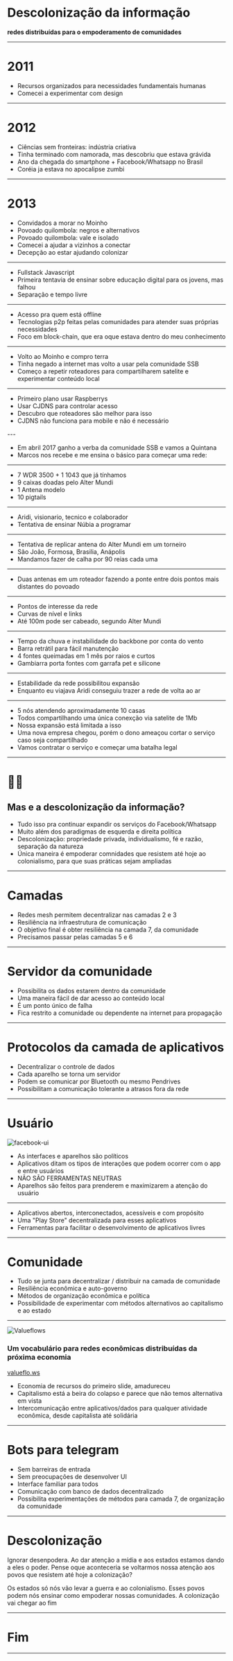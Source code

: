 
# Descolonização da informação

**redes distribuídas para o empoderamento de comunidades**

---

# 2011

<One />
<Notes>
  <ul>
    <li>Recursos organizados para necessidades fundamentais humanas</li>
    <li>Comecei a experimentar com design</li>
  </ul>
</Notes>

---

# 2012

<Two />
<Notes>
  <ul>
    <li>Ciências sem fronteiras: indústria criativa</li>
    <li>Tinha terminado com namorada, mas descobriu que estava grávida</li>
    <li>Ano da chegada do smartphone + Facebook/Whatsapp no Brasil</li>
    <li>Coréia ja estava no apocalipse zumbi</li>
  </ul>
</Notes>

---

# 2013

<Three />
<Notes>
  <ul>
    <li>Convidados a morar no Moinho</li>
    <li>Povoado quilombola: negros e alternativos</li>
    <li>Povoado quilombola: vale e isolado</li>
    <li>Comecei a ajudar a vizinhos a conectar</li>
    <li>Decepção ao estar ajudando colonizar</li>
  </ul>
</Notes>

---

<Coding />
<Notes>
  <ul>
    <li>Fullstack Javascript</li>
    <li>Primeira tentavia de ensinar sobre educação digital para os jovens, mas falhou</li>
    <li>Separação e tempo livre</li>
  </ul>
</Notes>

---


<Kaapora />
<Notes>
  <ul>
    <li>Acesso pra quem está offline</li>
    <li>Tecnologias p2p feitas pelas comunidades para atender suas próprias necessidades</li>
    <li>Foco em block-chain, que era oque estava dentro do meu conhecimento</li>
  </ul>
</Notes>

---

<Terra />
<Notes>
  <ul>
    <li>Volto ao Moinho e compro terra</li>
    <li>Tinha negado a internet mas volto a usar pela comunidade SSB</li>
    <li>Começo a repetir roteadores para compartilharem satelite e experimentar conteúdo local</li>
  </ul>
</Notes>

---


<Plano />
<Notes>
  <ul>
    <li>Primeiro plano usar Raspberrys</li>
    <li>Usar CJDNS para controlar acesso</li>
    <li>Descubro que roteadores são melhor para isso</li>
    <li>CJDNS não funciona para mobile e não é necessário</li>
  </ul>
</Notes>
---

<Quintana />
<Notes>
  <ul>
    <li>Em abril 2017 ganho a verba da comunidade SSB e vamos a Quintana</li>
    <li>Marcos nos recebe e me ensina o básico para começar uma rede:</li>
  </ul>
</Notes>

---

<Equip />
<Notes>
  <ul>
    <li>7 WDR 3500 + 1 1043 que já tínhamos</li>
    <li>9 caixas doadas pelo Alter Mundi</li>
    <li>1 Antena modelo</li>
    <li>10 pigtails</li>
  </ul>
</Notes>

---

<MoinhoMesh />
<Notes>
  <ul>
    <li>Aridi, visionario, tecnico e colaborador</li>
    <li>Tentativa de ensinar Núbia a programar</li>
  </ul>
</Notes>

---

<MoinhoMesh2 />
<Notes>
  <ul>
    <li>Tentativa de replicar antena do Alter Mundi em um torneiro</li>
    <li>São João, Formosa, Brasilia, Anápolis</li>
    <li>Mandamos fazer de calha por 90 reias cada uma</li>
  </ul>
</Notes>

---

<MoinhoMesh3 />
<Notes>
  <ul>
    <li>Duas antenas em um roteador fazendo a ponte entre dois pontos mais distantes do povoado</li>
  </ul>
</Notes>

---

<Plano2 />
<Notes>
  <ul>
    <li>Pontos de interesse da rede </li>
    <li>Curvas de nível e links</li>
    <li>Até 100m pode ser cabeado, segundo Alter Mundi</li>
  </ul>
</Notes>

---

<MoinhoMesh4 />
<Notes>
  <ul>
    <li>Tempo da chuva e instabilidade do backbone por conta do vento</li>
    <li>Barra retrátil para fácil manutenção</li>
    <li>4 fontes queimadas em 1 mês por raios e curtos</li>
    <li>Gambiarra porta fontes com garrafa pet e silicone</li>
  </ul>
</Notes>

---

<MoinhoMesh5 />
<Notes>
  <ul>
    <li>Estabilidade da rede possibilitou expansão</li>
    <li>Enquanto eu viajava Aridi conseguiu trazer a rede de volta ao ar</li>
  </ul>
</Notes>

---

<MoinhoMeshAtual />
<Notes>
  <ul>
    <li>5 nós atendendo aproximadamente 10 casas</li>
    <li>Todos compartilhando uma única conexção via satelite de 1Mb</li>
    <li>Nossa expansão está limitada a isso</li>
    <li>Uma nova empresa chegou, porém o dono ameaçou cortar o serviço caso seja compartilhado</li>
    <li>Vamos contratar o serviço e começar uma batalha legal</li>
  </ul>
</Notes>

---


# 🤷‍♂
## Mas e a descolonização da informação?
<Notes>
  <ul>
    <li>Tudo isso pra continuar expandir os serviços do Facebook/Whatsapp</li>
    <li>Muito além dos paradigmas de esquerda e direita política</li>
    <li>Descolonização: propriedade privada, individualismo, fé e razão, separação da natureza</li>
    <li>Única maneira é empoderar comnidades que resistem até hoje ao colonialismo, para que suas práticas sejam ampliadas</li>
  </ul>
</Notes>

---

# Camadas

<Camadas />
<Notes>
  <ul>
    <li>Redes mesh permitem decentralizar nas camadas 2 e 3</li>
    <li>Resiliência na infraestrutura de comunicação</li>
    <li>O objetivo final é obter resiliência na camada 7, da comunidade</li>
    <li>Precisamos passar pelas camadas 5 e 6</li>
  </ul>
</Notes>

---

# Servidor da comunidade
<MiniComps />
<Notes>
  <ul>
    <li>Possibilita os dados estarem dentro da comunidade</li>
    <li>Uma maneira fácil de dar acesso ao conteúdo local</li>
    <li>É um ponto único de falha</li>
    <li>Fica restrito a comunidade ou dependente na internet para propagação</li>
  </ul>
</Notes>

---

# Protocolos da camada de aplicativos
<Camada3 />
<Notes>
  <ul>
    <li>Decentralizar o controle de dados</li>
    <li>Cada aparelho se torna um servidor</li>
    <li>Podem se comunicar por Bluetooth ou mesmo Pendrives</li>
    <li>Possibilitam a comunicação tolerante a atrasos fora da rede</li>
  </ul>
</Notes>

<!-- ---

# Situação offline
<Offline />
<Notes>
  <ul>
    <li>Explicar caso de uso</li>
  </ul>
</Notes> -->

---

# Usuário
![facebook-ui](https://www.digitaluow.com.br/wp-content/themes/digital-uow/images/img-facebook-ads.png)
<Notes>
  <ul>
    <li>As interfaces e aparelhos são políticos</li>
    <li>Aplicativos ditam os tipos de interações que podem ocorrer com o app e entre usuários</li>
    <li>NÃO SÃO FERRAMENTAS NEUTRAS</li>
    <li>Aparelhos são feitos para prenderem e maximizarem a atenção do usuário</li>
  </ul>
</Notes>

---

<OpenApp />
<Notes>
  <ul>
    <li>Aplicativos abertos, interconectados, acessíveis e com propósito</li>
    <li>Uma "Play Store" decentralizada para esses aplicativos</li>
    <li>Ferramentas para facilitar o desenvolvimento de aplicativos livres</li>
  </ul>
</Notes>


---


# Comunidade

<Notes>
  <ul>
    <li>Tudo se junta para decentralizar / distribuir na camada de comunidade</li>
    <li>Resiliência econômica e auto-governo</li>
    <li>Métodos de organização econômica e política</li>
    <li>Possibilidade de experimentar com métodos alternativos ao capitalismo e ao estado</li>
  </ul>
</Notes>

---

![Valueflows](https://rawgit.com/valueflows/valueflows/master/release-doc-in-process/VF-logo-heading.jpg)
### Um vocabulário para redes econômicas distribuídas da próxima economia
[valueflo.ws](https://valueflo.ws/)
<Notes>
  <ul>
    <li>Economia de recursos do primeiro slide, amadureceu</li>
    <li>Capitalismo está a beira do colapso e parece que não temos alternativa em vista</li>
    <li>Intercomunicação entre aplicativos/dados para qualquer atividade econômica, desde capitalista até solidária</li>
  </ul>
</Notes>

---

# Bots para telegram

<Bot />
<Notes>
  <ul>
    <li>Sem barreiras de entrada</li>
    <li>Sem preocupações de desenvolver UI</li>
    <li>Interface familiar para todos</li>
    <li>Comunicação com banco de dados decentralizado</li>
    <li>Possibilita experimentações de métodos para camada 7, de organização da comunidade</li>
  </ul>
</Notes>

---

# Descolonização
<Notes>
  <p>
    Ignorar desenpodera.
    Ao dar atenção a mídia e aos estados estamos dando a eles o poder.
    Pense oque aconteceria se voltarmos nossa atenção aos povos que resistem até
    hoje a colonização?
  </p>
  <p>
    Os estados só nós vão levar a guerra e ao colonialismo.
    Esses povos podem nós ensinar como empoderar nossas comunidades.
    A colonização vai chegar ao fim
  </p>
</Notes>

---


# Fim

---